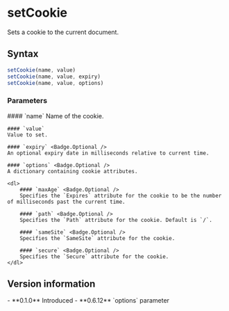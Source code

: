 <Module name="brew-js/util/common" />

# setCookie

Sets a cookie to the current document.

## Syntax

```javascript
setCookie(name, value)
setCookie(name, value, expiry)
setCookie(name, value, options)
```

### Parameters

<dl>
    #### `name`
    Name of the cookie.

    #### `value`
    Value to set.

    #### `expiry` <Badge.Optional />
    An optional expiry date in milliseconds relative to current time.

    #### `options` <Badge.Optional />
    A dictionary containing cookie attributes.

    <dl>
        #### `maxAge` <Badge.Optional />
        Specifies the `Expires` attribute for the cookie to be the number of milliseconds past the current time.

        #### `path` <Badge.Optional />
        Specifies the `Path` attribute for the cookie. Default is `/`.

        #### `sameSite` <Badge.Optional />
        Specifies the `SameSite` attribute for the cookie.

        #### `secure` <Badge.Optional />
        Specifies the `Secure` attribute for the cookie.
    </dl>
</dl>

## Version information

<VersionTimeline module="brew-js">
- **0.1.0** Introduced
- **0.6.12** `options` parameter
</VersionTimeline>
